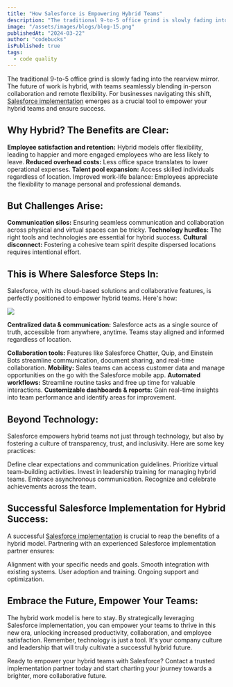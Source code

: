 ```yaml
---
title: "How Salesforce is Empowering Hybrid Teams"
description: "The traditional 9-to-5 office grind is slowly fading into the rearview mirror. The future of work is hybrid, with teams seamlessly blending in-person collaboration and remote flexibility. For businesses navigating this shift, Salesforce implementation emerges as a crucial tool to empower your hybrid teams and ensure success."
image: "/assets/images/blogs/blog-15.png"
publishedAt: "2024-03-22"
author: "codebucks"
isPublished: true
tags:
  - code quality
---
```


The traditional 9-to-5 office grind is slowly fading into the rearview mirror. The future of work is hybrid, with teams seamlessly blending in-person collaboration and remote flexibility. For businesses navigating this shift, [Salesforce implementation](http://www.cloudprism.in) emerges as a crucial tool to empower your hybrid teams and ensure success.

## Why Hybrid? The Benefits are Clear:

**Employee satisfaction and retention:** Hybrid models offer flexibility, leading to happier and more engaged employees who are less likely to leave.
**Reduced overhead costs:** Less office space translates to lower operational expenses.
**Talent pool expansion:** Access skilled individuals regardless of location.
Improved work-life balance: Employees appreciate the flexibility to manage personal and professional demands.

## But Challenges Arise:

**Communication silos:** Ensuring seamless communication and collaboration across physical and virtual spaces can be tricky.
**Technology hurdles:** The right tools and technologies are essential for hybrid success.
**Cultural disconnect:** Fostering a cohesive team spirit despite dispersed locations requires intentional effort.

## This is Where Salesforce Steps In:

Salesforce, with its cloud-based solutions and collaborative features, is perfectly positioned to empower hybrid teams. Here's how:

<Image src="/assets/images/blogs/blog-16.png" />

**Centralized data & communication:** Salesforce acts as a single source of truth, accessible from anywhere, anytime. Teams stay aligned and informed regardless of location.

**Collaboration tools:** Features like Salesforce Chatter, Quip, and Einstein Bots streamline communication, document sharing, and real-time collaboration.
**Mobility:** Sales teams can access customer data and manage opportunities on the go with the Salesforce mobile app.
**Automated workflows:** Streamline routine tasks and free up time for valuable interactions.
**Customizable dashboards & reports:** Gain real-time insights into team performance and identify areas for improvement.

## Beyond Technology:

Salesforce empowers hybrid teams not just through technology, but also by fostering a culture of transparency, trust, and inclusivity. Here are some key practices:

Define clear expectations and communication guidelines.
Prioritize virtual team-building activities.
Invest in leadership training for managing hybrid teams.
Embrace asynchronous communication.
Recognize and celebrate achievements across the team.

## Successful Salesforce Implementation for Hybrid Success:

A successful [Salesforce implementation](http://www.cloudprism.in) is crucial to reap the benefits of a hybrid model. Partnering with an experienced Salesforce implementation partner ensures:

Alignment with your specific needs and goals.
Smooth integration with existing systems.
User adoption and training.
Ongoing support and optimization.

## Embrace the Future, Empower Your Teams:

The hybrid work model is here to stay. By strategically leveraging Salesforce implementation, you can empower your teams to thrive in this new era, unlocking increased productivity, collaboration, and employee satisfaction. Remember, technology is just a tool. It's your company culture and leadership that will truly cultivate a successful hybrid future.

Ready to empower your hybrid teams with Salesforce? Contact a trusted implementation partner today and start charting your journey towards a brighter, more collaborative future.
